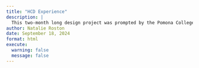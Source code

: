 ```yaml
---
title: "HCD Experience"
description: |
  This two-month long design project was prompted by the Pomona College Community Center's opening in Downtown Pomona. In teams, we were tasked with designing an experiential product that would meaningfully contribute to the neighborhood while bridging a healthy relationship between the two very different communities of Pomona College and Pomona City.
author: Natalie Roston
date: September 18, 2024
format: html
execute:
  warning: false
  message: false
---
```

